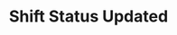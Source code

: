 ---
title: 'Shift Status Updated'
description: 'This event is triggered whenever an Shift status is updated in a company.'
---